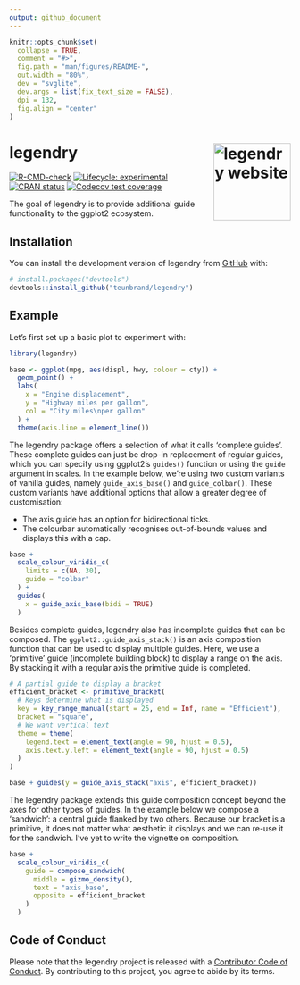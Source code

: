 ```yaml
---
output: github_document
---
```


<!-- README.md is generated from README.Rmd. Please edit that file -->

```r
knitr::opts_chunk$set(
  collapse = TRUE,
  comment = "#>",
  fig.path = "man/figures/README-",
  out.width = "80%",
  dev = "svglite",
  dev.args = list(fix_text_size = FALSE),
  dpi = 132,
  fig.align = "center"
)
```

# legendry <a href="https://teunbrand.github.io/legendry/"><img src="man/figures/logo.png" align="right" height="138" alt="legendry website" /></a>

<!-- badges: start -->
[![R-CMD-check](https://github.com/teunbrand/legendry/actions/workflows/R-CMD-check.yaml/badge.svg)](https://github.com/teunbrand/legendry/actions/workflows/R-CMD-check.yaml)
[![Lifecycle: experimental](https://img.shields.io/badge/lifecycle-experimental-orange.svg)](https://lifecycle.r-lib.org/articles/stages.html#experimental)
[![CRAN status](https://www.r-pkg.org/badges/version/legendry)](https://CRAN.R-project.org/package=legendry)
[![Codecov test coverage](https://codecov.io/gh/teunbrand/legendry/graph/badge.svg)](https://app.codecov.io/gh/teunbrand/legendry)
<!-- badges: end -->

The goal of legendry is to provide additional guide functionality to the ggplot2 ecosystem.

## Installation

You can install the development version of legendry from [GitHub](https://github.com/) with:

``` r
# install.packages("devtools")
devtools::install_github("teunbrand/legendry")
```

## Example

Let's first set up a basic plot to experiment with:

```r
library(legendry)

base <- ggplot(mpg, aes(displ, hwy, colour = cty)) +
  geom_point() +
  labs(
    x = "Engine displacement",
    y = "Highway miles per gallon",
    col = "City miles\nper gallon"
  ) +
  theme(axis.line = element_line())
```

The legendry package offers a selection of what it calls 'complete guides'. 
These complete guides can just be drop-in replacement of regular guides, which you can specify using ggplot2's `guides()` function or using the `guide` argument in scales.
In the example below, we're using two custom variants of vanilla guides, namely `guide_axis_base()` and `guide_colbar()`. These custom variants have additional options that allow a greater degree of customisation: 

* The axis guide has an option for bidirectional ticks.
* The colourbar automatically recognises out-of-bounds values and displays this with a cap.

```r
base + 
  scale_colour_viridis_c(
    limits = c(NA, 30),
    guide = "colbar"
  ) +
  guides(
    x = guide_axis_base(bidi = TRUE)
  )
```

Besides complete guides, legendry also has incomplete guides that can be composed.
The `ggplot2::guide_axis_stack()` is an axis composition function that can be used to display multiple guides.
Here, we use a 'primitive' guide (incomplete building block) to display a range on the axis.
By stacking it with a regular axis the primitive guide is completed.

```r
# A partial guide to display a bracket
efficient_bracket <- primitive_bracket(
  # Keys determine what is displayed
  key = key_range_manual(start = 25, end = Inf, name = "Efficient"),
  bracket = "square",
  # We want vertical text
  theme = theme(
    legend.text = element_text(angle = 90, hjust = 0.5),
    axis.text.y.left = element_text(angle = 90, hjust = 0.5)
  )
)

base + guides(y = guide_axis_stack("axis", efficient_bracket))
```

The legendry package extends this guide composition concept beyond the axes for other types of guides.
In the example below we compose a 'sandwich': a central guide flanked by two others.
Because our bracket is a primitive, it does not matter what aesthetic it displays and we can re-use it for the sandwich.
I've yet to write the vignette on composition.

```r
base + 
  scale_colour_viridis_c(
    guide = compose_sandwich(
      middle = gizmo_density(), 
      text = "axis_base",
      opposite = efficient_bracket
    )
  )
```

## Code of Conduct

Please note that the legendry project is released with a [Contributor Code of Conduct](https://teunbrand.github.io/legendry/CODE_OF_CONDUCT.html). By contributing to this project, you agree to abide by its terms.

